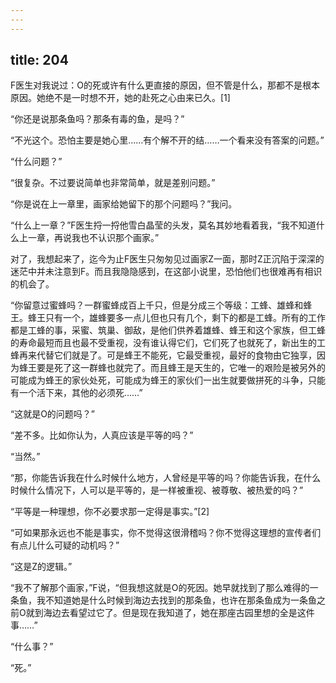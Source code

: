 ```yaml
---
---
---
```

title: 204
---



F医生对我说过：O的死或许有什么更直接的原因，但不管是什么，那都不是根本原因。她绝不是一时想不开，她的赴死之心由来已久。[1]

“你还是说那条鱼吗？那条有毒的鱼，是吗？”

“不光这个。恐怕主要是她心里……有个解不开的结……一个看来没有答案的问题。”

“什么问题？”

“很复杂。不过要说简单也非常简单，就是差别问题。”

“你是说在上一章里，画家给她留下的那个问题吗？”我问。

“什么上一章？”F医生捋一捋他雪白晶莹的头发，莫名其妙地看着我，“我不知道什么上一章，再说我也不认识那个画家。”

对了，我想起来了，迄今为止F医生只匆匆见过画家Z一面，那时Z正沉陷于深深的迷茫中并未注意到F。而且我隐隐感到，在这部小说里，恐怕他们也很难再有相识的机会了。

“你留意过蜜蜂吗？一群蜜蜂成百上千只，但是分成三个等级：工蜂、雄蜂和蜂王。蜂王只有一个，雄蜂要多一点儿但也只有几个，剩下的都是工蜂。所有的工作都是工蜂的事，采蜜、筑巢、御敌，是他们供养着雄蜂、蜂王和这个家族，但工蜂的寿命最短而且也最不受重视，没有谁认得它们，它们死了也就死了，新出生的工蜂再来代替它们就是了。可是蜂王不能死，它最受重视，最好的食物由它独享，因为蜂王要是死了这一群蜂也就完了。而且蜂王是天生的，它唯一的艰险是被另外的可能成为蜂王的家伙处死，可能成为蜂王的家伙们一出生就要做拼死的斗争，只能有一个活下来，其他的必须死……”

“这就是O的问题吗？”

“差不多。比如你认为，人真应该是平等的吗？”

“当然。”

“那，你能告诉我在什么时候什么地方，人曾经是平等的吗？你能告诉我，在什么时候什么情况下，人可以是平等的，是一样被重视、被尊敬、被热爱的吗？”

“平等是一种理想，你不必要求那一定得是事实。”[2]

“可如果那永远也不能是事实，你不觉得这很滑稽吗？你不觉得这理想的宣传者们有点儿什么可疑的动机吗？”

“这是Z的逻辑。”

“我不了解那个画家，”F说，“但我想这就是O的死因。她早就找到了那么难得的一条鱼，我不知道她是什么时候到海边去找到的那条鱼，也许在那条鱼成为一条鱼之前O就到海边去看望过它了。但是现在我知道了，她在那座古园里想的全是这件事……”

“什么事？”

“死。”
